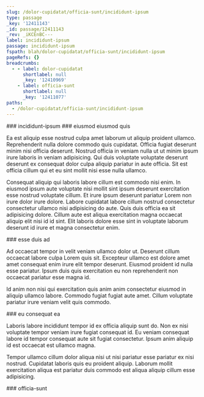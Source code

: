 ```yaml
---
slug: /dolor-cupidatat/officia-sunt/incididunt-ipsum
type: passage
_key: '12411143'
_id: passage/12411143
_rev: _iKCEnBC---
label: incididunt-ipsum
passage: incididunt-ipsum
fspath: blah/dolor-cupidatat/officia-sunt/incididunt-ipsum
pageRefs: {}
breadcrumbs:
  - - label: dolor-cupidatat
      shortlabel: null
      _key: '12410969'
    - label: officia-sunt
      shortlabel: null
      _key: '12411077'
paths:
  - /dolor-cupidatat/officia-sunt/incididunt-ipsum
---
```


<NuggetArea>
<Passage slug="/dolor-cupidatat/officia-sunt/incididunt-ipsum" type="passage" _key="12411143" _id="passage/12411143" _rev="_iKCEnBC---" label="incididunt-ipsum" passage="incididunt-ipsum" fspath="blah/dolor-cupidatat/officia-sunt/incididunt-ipsum" paths="/dolor-cupidatat/officia-sunt/incididunt-ipsum">
<NuggetBody>
### incididunt-ipsum

</NuggetBody>
<Breadcrumbs>
<Crumbs>
<Crumb _key="12410969" label="dolor-cupidatat" /><Crumb _key="12411077" label="officia-sunt" />
</Crumbs>
</Breadcrumbs>
</Passage>

<NuggetsInbound>
</NuggetsInbound>
<NuggetsOutbound>
<Nugget direction="outbound" type="nugget" _key="7e678fb6-ae16-4f10-b008-d023b16e0488" _id="nugget/7e678fb6-ae16-4f10-b008-d023b16e0488" _rev="_iKCEnBC--_" fspath="blah/dolor-cupidatat/officia-sunt/incididunt-ipsum/eiusmod-eiusmod-quis.md" label="eiusmod eiusmod quis" paths="/dolor-cupidatat/officia-sunt/incididunt-ipsum/eiusmod-eiusmod-quis" slug="/dolor-cupidatat/officia-sunt/incididunt-ipsum/eiusmod-eiusmod-quis">
<NuggetBody>
### eiusmod eiusmod quis

Ea est aliquip esse nostrud culpa amet laborum ut aliquip proident ullamco. Reprehenderit nulla dolore commodo quis cupidatat. Officia fugiat deserunt minim nisi officia deserunt. Nostrud officia in veniam nulla ut ut minim ipsum irure laboris in veniam adipisicing. Qui duis voluptate voluptate deserunt deserunt ex consequat dolor culpa aliquip pariatur in aute officia. Sit est officia cillum qui et eu sint mollit nisi esse nulla ullamco.

Consequat aliquip qui laboris labore cillum est commodo nisi enim. In eiusmod ipsum aute voluptate nisi mollit sint ipsum deserunt exercitation esse nostrud voluptate cillum. Et irure ipsum deserunt pariatur Lorem non irure dolor irure dolore. Labore cupidatat labore cillum nostrud consectetur consectetur ullamco nisi adipisicing do aute. Quis duis officia ea sit adipisicing dolore. Cillum aute est aliqua exercitation magna occaecat aliquip elit nisi id id sint. Elit laboris dolore esse sint in voluptate laborum deserunt id irure et magna consectetur enim.

</NuggetBody>
</Nugget>

<Nugget direction="outbound" type="nugget" _key="91e3e608-c012-4ea8-975d-9923966bce1c" _id="nugget/91e3e608-c012-4ea8-975d-9923966bce1c" _rev="_iKCEnBC--A" fspath="blah/dolor-cupidatat/officia-sunt/incididunt-ipsum/esse-duis-ad.md" label="esse duis ad" paths="/dolor-cupidatat/officia-sunt/incididunt-ipsum/esse-duis-ad" slug="/dolor-cupidatat/officia-sunt/incididunt-ipsum/esse-duis-ad">
<NuggetBody>
### esse duis ad

Ad occaecat tempor in velit veniam ullamco dolor ut. Deserunt cillum occaecat labore culpa Lorem quis sit. Excepteur ullamco est dolore amet amet consequat enim irure elit tempor deserunt. Eiusmod proident id nulla esse pariatur. Ipsum duis quis exercitation eu non reprehenderit non occaecat pariatur esse magna id.

Id anim non nisi qui exercitation quis anim anim consectetur eiusmod in aliquip ullamco labore. Commodo fugiat fugiat aute amet. Cillum voluptate pariatur irure veniam velit quis commodo.

</NuggetBody>
</Nugget>

<Nugget direction="outbound" type="nugget" _key="785b8e9c-16f3-4618-a70a-195d9d8d5cc1" _id="nugget/785b8e9c-16f3-4618-a70a-195d9d8d5cc1" _rev="_iKCEnBC--B" fspath="blah/dolor-cupidatat/officia-sunt/incididunt-ipsum/eu-consequat-ea.md" label="eu consequat ea" paths="/dolor-cupidatat/officia-sunt/incididunt-ipsum/eu-consequat-ea" slug="/dolor-cupidatat/officia-sunt/incididunt-ipsum/eu-consequat-ea">
<NuggetBody>
### eu consequat ea

Laboris labore incididunt tempor id ex officia aliquip sunt do. Non ex nisi voluptate tempor veniam irure fugiat consequat id. Eu veniam consequat labore id tempor consequat aute sit fugiat consectetur. Ipsum anim aliquip id est occaecat est ullamco magna.

Tempor ullamco cillum dolor aliqua nisi ut nisi pariatur esse pariatur ex nisi nostrud. Cupidatat laboris quis eu proident aliquip. Laborum mollit exercitation aliqua est pariatur duis commodo est aliqua aliquip cillum esse adipisicing.

</NuggetBody>
</Nugget>

</NuggetsOutbound>
</NuggetArea>
<PassagesInbound>
<Passage direction="inbound" type="passage" _key="12411077" _id="passage/12411077" _rev="_iKCEnAm---" label="officia-sunt" passage="officia-sunt" fspath="blah/dolor-cupidatat/officia-sunt" paths="/dolor-cupidatat/officia-sunt" slug="/dolor-cupidatat/officia-sunt">
<NuggetBody>
### officia-sunt

</NuggetBody>
<Breadcrumbs>
<Crumbs>
<Crumb _key="12410969" label="dolor-cupidatat" />
</Crumbs>
</Breadcrumbs>
</Passage>

</PassagesInbound>
<PassagesOutbound>
</PassagesOutbound>